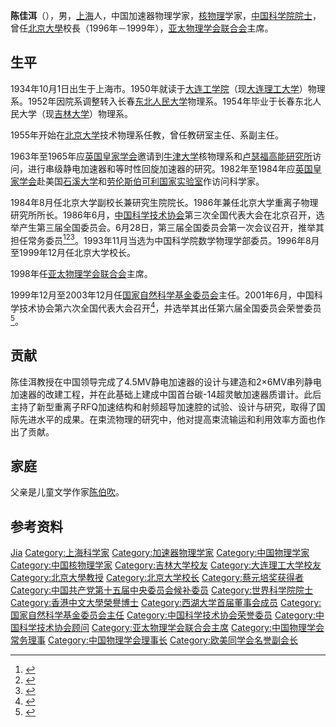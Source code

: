 {{Infobox_Person
| name        = 陈佳洱
| image       = 
| box_width   = 
| occupation  = 
| period      = 
| birth_name  =
| other_names =
| Sex         = 男
| birth_date  = {{birth date and age|1934|10|1}}
| birth_place = {{ROC}}[[上海市|上海市]]
| education   = [[吉林大学|吉林大学]]物理系
| past        = 
{{Infobox_People_CAS
|学部=数学物理学部
|专业=加速器物理、核物理
|当选年=1993年
}}
| work =
|awards=
}}
'''陈佳洱'''（{{bd|1934年|10月1日||catIdx=C陈}}），男，[[上海市|上海]]人，中国加速器物理学家，[[核物理|核物理]]学家，[[中国科学院院士|中国科学院院士]]，曾任[[北京大學|北京大學]]校長（1996年－1999年），[[亚太物理学会联合会|亚太物理学会联合会]]主席。

== 生平 ==
1934年10月1日出生于上海市。1950年就读于[[大连工学院|大连工学院]]（现[[大连理工大学|大连理工大学]]）物理系。1952年因院系调整转入长春[[东北人民大学|东北人民大学]]物理系。1954年毕业于长春东北人民大学（现[[吉林大学|吉林大学]]）物理系。

1955年开始在[[北京大学|北京大学]]技术物理系任教，曾任教研室主任、系副主任。

1963年至1965年应[[英国皇家学会|英国皇家学会]]邀请到[[牛津大学|牛津大学]]核物理系和[[卢瑟福高能研究所|卢瑟福高能研究所]]访问，进行串级静电加速器和等时性回旋加速器的研究。1982年至1984年应[[英国皇家学会|英国皇家学会]]赴美国[[石溪大学|石溪大学]]和[[劳伦斯伯可利国家实验室|劳伦斯伯可利国家实验室]]作访问科学家。

1984年8月任北京大学副校长兼研究生院院长。1986年兼任北京大学重离子物理研究所所长。1986年6月，[[中国科学技术协会|中国科学技术协会]]第三次全国代表大会在北京召开，选举产生第三届全国委员会。6月28日，第三届全国委员会第一次会议召开，推举其担任常务委员<ref>{{Cite book|title=中国科学技术协会第三次全国代表大会文件汇编|last=[[中国科协研究室|中国科协研究室]]编|publisher=中国科协研究室|pages=94-96}}</ref><ref>{{Cite book|title=中国共产党组织史资料 附卷4 中华人民共和国群众团体组织 1949.10-1997.9|last=[[中共中央组织部|中共中央组织部]]，中共中央党史研究室，中央档案馆|publisher=[[中共党史出版社|中共党史出版社]]|year=2000|isbn=7-80136-318-3|location=北京|pages=408}}</ref><ref>{{Cite book|title=当代中国科学技术发展史|last=陈建新等主编|publisher=[[湖北教育出版社|湖北教育出版社]]|year=1994.10|isbn=7-5351-1355-9|pages=609|location=武汉}}</ref>。1993年11月当选为中国科学院数学物理学部委员。1996年8月至1999年12月任北京大学校长。

1998年任[[亚太物理学会联合会|亚太物理学会联合会]]主席。

1999年12月至2003年12月任[[国家自然科学基金委员会|国家自然科学基金委员会]]主任。2001年6月，中国科学技术协会第六次全国代表大会召开<ref>{{Cite book|title=企业科协工作手册|last=本书编委会编|publisher=北京：[[科学普及出版社|科学普及出版社]]|year=2008.10|isbn=978-7-110-06976-9|pages=2-3}}</ref>，并选举其出任第六届全国委员会荣誉委员<ref>{{Cite book|title=中国科学技术协会年鉴 2003|publisher=北京：[[中国科学技术出版社|中国科学技术出版社]]|year=2003.12|isbn=7-5046-3485-9|pages=23, 123}}</ref>。

== 贡献 ==
陈佳洱教授在中国领导完成了4.5MV静电加速器的设计与建造和2×6MV串列静电加速器的改建工程，并在此基础上建成中国首台碳-14超灵敏加速器质谱计。此后主持了新型重离子RFQ加速结构和射频超导加速腔的试验、设计与研究，取得了国际先进水平的成果。在束流物理的研究中，他对提高束流输运和利用效率方面也作出了贡献。

== 家庭 ==
父亲是儿童文学作家[[陈伯吹|陈伯吹]]。

== 参考资料 ==
{{reflist}}

{{start box}}
{{s-edu}}
{{s-before|[[吴树青|吴树青]]}}
{{s-title|[[北京大学|北京大学]]校长|1996年－1999年}}
{{s-after|[[许智宏|许智宏]]}}
{{end box}}

{{中国科学院数学物理学部院士}}
{{北京大学}}
{{北京大学蔡元培奖获得者}}
{{Navboxes
| title  = 陈佳洱在[[欧美同学会|欧美同学会]]的职务
| list1  =
{{欧美同学会第四届理事会}}
}}
{{Navboxes 
| title  = 陈佳洱在[[中国物理学会|中国物理学会]]的职务
| list1  =
{{中国物理学会第五届理事会}}
{{中国物理学会第六届理事会}}
{{中国物理学会第七届理事会}}
{{中国物理学会第八届理事会}}
{{中国物理学会第九届理事会}}
}}
{{Navboxes 
| title  = 陈佳洱在[[中国科学技术协会|中国科学技术协会]]的职务
| list1  =
{{中国科学技术协会第三届全国委员会}}
{{中国科学技术协会第五届全国委员会}}
{{中国科学技术协会第六届全国委员会}}
}}

{{Authority control}}
{{DEFAULTSORT:Chen陈}}
[[Category:陈姓|Jia]]
[[Category:上海科学家|Category:上海科学家]]
[[Category:加速器物理学家|Category:加速器物理学家]]
[[Category:中国物理学家|Category:中国物理学家]]
[[Category:中国核物理学家|Category:中国核物理学家]]
[[Category:吉林大学校友|Category:吉林大学校友]]
[[Category:大连理工大学校友|Category:大连理工大学校友]]
[[Category:北京大學教授|Category:北京大學教授]]
[[Category:北京大学校长|Category:北京大学校长]]
[[Category:蔡元培奖获得者|Category:蔡元培奖获得者]]
[[Category:中国共产党第十五届中央委员会候补委员|Category:中国共产党第十五届中央委员会候补委员]]
[[Category:世界科学院院士|Category:世界科学院院士]]
[[Category:香港中文大學榮譽博士|Category:香港中文大學榮譽博士]]
[[Category:西湖大学首届董事会成员|Category:西湖大学首届董事会成员]]
[[Category:国家自然科学基金委员会主任|Category:国家自然科学基金委员会主任]]
[[Category:中国科学技术协会荣誉委员|Category:中国科学技术协会荣誉委员]]
[[Category:中国科学技术协会顾问|Category:中国科学技术协会顾问]]
[[Category:亚太物理学会联合会主席|Category:亚太物理学会联合会主席]]
[[Category:中国物理学会常务理事|Category:中国物理学会常务理事]]
[[Category:中国物理学会理事长|Category:中国物理学会理事长]]
[[Category:欧美同学会名誉副会长|Category:欧美同学会名誉副会长]]